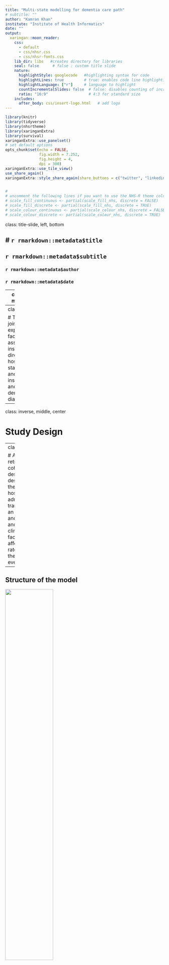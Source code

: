 ```yaml
---
title: "Multi-state modelling for dementia care path"
# subtitle: ""
author: "Kamran Khan"
institute: "Institute of Health Informatics"
date: ""
output:
  xaringan::moon_reader:
    css:
      - default
      - css/nhsr.css
      - css/nhsr-fonts.css
    lib_dir: libs   #creates directory for libraries
    seal: false      # false : custom title slide
    nature:
      highlightStyle: googlecode   #highlighting syntax for code 
      highlightLines: true         # true: enables code line highlighting
      highlightLanguage: ["r"]     # language to highlight
      countIncrementalSlides: false  # false: disables counting of incremental slides
      ratio: "16:9"                  # 4:3 for standard size
    includes:
      after_body: css/insert-logo.html   # add logo
---
```




```r
library(knitr)
library(tidyverse)
library(nhsrtheme)
library(xaringanExtra)
library(survival)
xaringanExtra::use_panelset()
# set default options
opts_chunk$set(echo = FALSE,
               fig.width = 7.252,
               fig.height = 4,
               dpi = 300)
xaringanExtra::use_tile_view()
use_share_again()
xaringanExtra::style_share_again(share_buttons = c("twitter", "linkedin", "pocket"))


# 
# uncomment the following lines if you want to use the NHS-R theme colours by default
# scale_fill_continuous <- partial(scale_fill_nhs, discrete = FALSE)
# scale_fill_discrete <- partial(scale_fill_nhs, discrete = TRUE)
# scale_colour_continuous <- partial(scale_colour_nhs, discrete = FALSE)
# scale_colour_discrete <- partial(scale_colour_nhs, discrete = TRUE)
```

class: title-slide, left, bottom

# `r rmarkdown::metadata$title`
----
## **`r rmarkdown::metadata$subtitle`**
### `r rmarkdown::metadata$author`
### `r rmarkdown::metadata$date`

---
class: inverse, middle, center

# Aim of the study

---
class: middle

# The aim is to jointly model and explore the factors associated with institutionalisation directly from hospital, length of stay in hospital and time to institutionalisation and death from dementia diagnosis.

---


class: inverse, middle, center

# Study Design

---
class: middle

# A retrospective cohort design, describing the rates of hospital admissions, transition to an institution and death and the clinical factors affecting the rates of these events.

---

## Structure of the model

<img src="img/Pics_NEW/statesfig_new.png"  width="55%">


???
This model concern both hospitalisations and institutionalisation and will evaluate the factors associated with transition into an institution with respect to repeated hospitalisation or death.
---

###Covariates used 

* **Sex**

* **Age (<75, 75-85, 85+)**

* **Homecare availability **

* **Dementia subtypes (Alzheimer's dementia, rare dementia, Vascular dementia & Unspecified)**

* **Exposure to anti-diabetic drugs a year before dementia diagnosis**

* **Exposure to anti-cardiovascular drugs one year before dementia diagnosis**

* **Frailty Index scores (Fit, Mild frailty, Moderate frailty, Severe frailty)**

* **Charlson comorbidity Index (CCI): CCI = 0, CCI 1-2, CCI 3-4,and CCI  => 5**

* **Index of multiple deprivation (IMD)**

* **Length of hospital stay : >= 12 days (Y/N)**

* **Admission due to injury (Y/N)**

*  **30 days readmission **

* **30 day readmission, Length of stay, admission due to injury, Charlson score (CCI), and frailty score (eFI), were used as time-varying covariates**.


---

class: inverse, middle, center

# Results

---
<img src="img/Pics_New/HR_ALL.png" width = "1000" height = "620">
---


class: inverse, middle, center

# State occupation probabilities
 ## Aalen-Johansen P(t) curves## 

---

* *With home care availability the chance of being institutionalised or dead are lowered*

.pull-left[<img src="img/Pics_NEW/HC_Insti_aalen.png"  width="95%">]

.pull-right[<img src="img/Pics_NEW/HC_death_aalen.png"  width="90%">]

---


<img src="img/Pics_NEW/HC_CVD_Death_new.png"  width="600" height = "500">

* **The availability of home care to dementia patients with CVD complications give them the rate of those with no CVD complications **


---

<img src="img/Pics_NEW/insti_subtypes_aalen.png"  width="600" height = "500">

* **Patients with Vascular dementia were admitted to an institution early compared to Alzheimer’s and unspecified dementia patients, they had a shorter life expectancy due to their transition to death **


---
<img src="img/Pics_NEW/frailty_insti_aalen.png"  width="55%">

With increasing frailty the probability of being in an institution decreases because of their high rate of mortality with increasing frailty.


---


* Dementia patients who had hospital admissions due to an injury transition to institution very quickly and their probability of death is also higher.

.pull-left[<img src="img/Pics_NEW/injury_insti_aalen.png"  width="90%">]

.pull-right[<img src="img/Pics_NEW/injury_death_aalen.png"  width="90%">]

---


* Dementia patients who had hospital admissions due to an injury transition to isntitution very quickly and their probability of death is also higher.

.pull-left[<img src="img/Pics_NEW/injury_insti_aalen.png"  width="90%">]

.pull-right[<img src="img/Pics_NEW/injury_death_aalen.png"  width="90%">]

---



* Hospital readmission within 30 days from the previous discharge were at higher probability to be institutionalised during the first two years after dementia diagnosis after which the probability of being in institution decreases drastically due to their higher mortality rate.

<img src="img/Pics_NEW/ThirtyDayReadm.png"  width = "85%">


---
class: inverse, middle, center

# Predicted time in state curves
 ##Predicted survival curves## 
---
class:  middle, center
* **For predicted survival curves, we use the same `survfit()` call as Aalen-Johansen**




---
<img src="img/Pics_NEW/Predicted_75_84.png"  width = "55%">

* Aalen-Johansen curves post Cox model (Cumulative hazard curves) : Predicted probability in state curves 




---

<img src="img/Pics_NEW/85andover_HC_aLLsTATES.png"  width = "55%">






---
class: inverse, middle, center

# Sojourn times
 ##Restricted mean survival time (RMST)## 
---
###Restricted mean survival time for Male/Female dementia patients

<img src="img/Pics_NEW/barplot_mf.png"  width="85%">
---


#### RMST for patients with and without homecare availability and whether suffering from CVD complications or not

<img src="img/Pics_NEW/barplot_HC_CVD.png" width="85%">
---


#Summary

* **Male dementia patients were at greater risk of hospital readmission,  and death**

* **Increasing age was associated with institutional discharge directly from hospital and death **

* **Female dementia patients were more likely to be institutionalised compared to men**

* **AD and VaD were associated with institutionalisation**

* **Patients with home care availability were spending less time in hospital, were less likley to be discharged to institution and their hazard of death was significantly lower as well.**

* **Patient who were also on anti-cardiovascular drugs had a greater risk of dying inside hospital as well as in institutional care**

* **Hospital readmissions increased with increasing frailty and increased comorbidity burden**

* **Increased hazard of Institutionalisation was also associated  increasing frailty**

* **Higher socio-economic deprivation was associated with  increased rate of hospital readmission, institutionalisation and death inside hospital**

* **Admission due to injury and long hospital stays increased the risk of institutionalisation and death**



         
